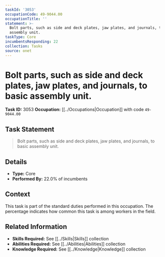 ```yaml
---
taskId: '3053'
occupationCode: 49-9044.00
occupationTitle: ''
statement: >-
  Bolt parts, such as side and deck plates, jaw plates, and journals, to basic
  assembly unit.
taskType: Core
incumbentsResponding: 22
collection: Tasks
source: onet
---
```

# Bolt parts, such as side and deck plates, jaw plates, and journals, to basic assembly unit.

**Task ID:** 3053
**Occupation:** [[../Occupations|Occupation]] with code `49-9044.00`

## Task Statement

> Bolt parts, such as side and deck plates, jaw plates, and journals, to basic assembly unit.

## Details

- **Type:** Core
- **Performed By:** 22.0% of incumbents

## Context

This task is part of the standard duties performed in this occupation. The percentage indicates how common this task is among workers in the field.

## Related Information

- **Skills Required:** See [[../Skills|Skills]] collection
- **Abilities Required:** See [[../Abilities|Abilities]] collection
- **Knowledge Required:** See [[../Knowledge|Knowledge]] collection
